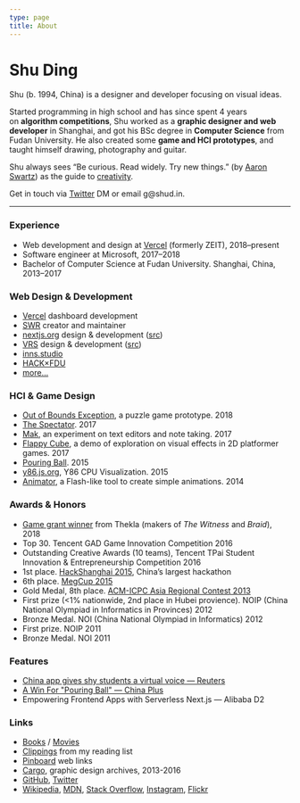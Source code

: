 ```yaml
---
type: page
title: About
---
```


# Shu Ding

Shu (b. 1994, China) is a designer and developer focusing on visual ideas.

Started programming in high school and has since spent 4 years on **algorithm competitions**, Shu worked as a **graphic designer and web developer** in Shanghai, and got his BSc degree in **Computer Science** from Fudan University. He also created some **game and HCI prototypes**, and taught himself drawing, photography and guitar.

Shu always sees “Be curious. Read widely. Try new things.” (by [Aaron Swartz](http://aaronsw.com/)) as the guide to [creativity](https://spectrum.mit.edu/winter-2017/neri-oxmans-krebs-cycle-of-creativity).

Get in touch via [Twitter](https://twitter.com/shuding_) DM or email g@shud.in.

---

### Experience

- Web development and design at [Vercel](https://vercel.com/about) (formerly ZEIT), 2018–present
- Software engineer at Microsoft, 2017–2018
- Bachelor of Computer Science at Fudan University. Shanghai, China, 2013–2017

### Web Design & Development

- [Vercel](https://vercel.com) dashboard development
- [SWR](https://github.com/zeit/swr) creator and maintainer
- [nextjs.org](https://next-site-ivyycdnshp.now.sh/) design & development ([src](https://github.com/zeit/next-site))
- [VRS](https://v-r-s.now.sh/edit/?id=1) design & development ([src](https://github.com/zeit/vrs))
- [inns.studio](https://inns.studio/)
- [HACK×FDU](http://fdu2016.hackx.org/)
- [more...](https://github.com/shuding)

### HCI & Game Design

- [Out of Bounds Exception](https://twitter.com/cyatheatree/status/988836359518351360), a puzzle game prototype. 2018
- [The Spectator](http://cyatheatree.com/projects/the-spectator.html). 2017
- [Mak](https://inns.studio/mak), an experiment on text editors and note taking. 2017
- [Flappy Cube](https://github.com/shuding/flappy-cube), a demo of exploration on visual effects in 2D platformer games. 2017
- [Pouring Ball](http://cyatheatree.com/projects/pouring-ball.html). 2015
- [y86.js.org](https://y86.js.org/), Y86 CPU Visualization. 2015
- [Animator](https://github.com/shuding/animator), a Flash-like tool to create simple animations. 2014

### Awards & Honors

- [Game grant winner](http://the-witness.net/news/2018/06/congratulations-to-the-grant-recipients/) from Thekla (makers of *The Witness* and *Braid*), 2018
- Top 30. Tencent GAD Game Innovation Competition 2016
- Outstanding Creative Awards (10 teams), Tencent TPai Student Innovation & Entrepreneurship Competition 2016
- 1st place. [HackShanghai 2015](http://2015.hackshanghai.com/), China’s largest hackathon
- 6th place. [MegCup 2015](https://2015.megcup.com/)
- Gold Medal, 8th place. [ACM-ICPC Asia Regional Contest 2013](https://icpc.baylor.edu/regionals/finder/chengdu-2013/standings)
- First prize (&lt;1% nationwide, 2nd place in Hubei provience). NOIP (China National Olympiad in Informatics in Provinces) 2012
- Bronze Medal. NOI (China National Olympiad in Informatics) 2012
- First prize. NOIP 2011
- Bronze Medal. NOI 2011

### Features

- [China app gives shy students a virtual voice — Reuters](https://www.reuters.com/video/2015/12/04/china-app-gives-shy-students-a-virtual-v?videoId=366561295)
- [A Win For "Pouring Ball" — China Plus](http://english.cri.cn/7146/2015/12/01/3481s906479.htm)
- Empowering Frontend Apps with Serverless Next.js — Alibaba D2

### Links

- [Books](https://book.douban.com/people/ParabolaWorld/collect?start=0&sort=time&rating=all&filter=all&mode=list) / [Movies](https://movie.douban.com/people/ParabolaWorld/collect?sort=time&start=0&filter=all&mode=list&tags_sort=count)
- [Clippings](https://getpocket.com/@parabola_ds) from my reading list
- [Pinboard](https://pinboard.in/u:parabola) web links
- [Cargo](https://cargocollective.com/quietshu), graphic design archives, 2013-2016
- [GitHub](https://github.com/shuding), [Twitter](https://twitter.com/shuding_)
- [Wikipedia](https://zh.wikipedia.org/w/index.php?title=Special:%E7%94%A8%E6%88%B7%E8%B4%A1%E7%8C%AE&offset=&limit=500&contribs=user&target=Iamds&namespace=2&nsInvert=1&tagfilter=&start=&end=), [MDN](https://developer.mozilla.org/en-US/profiles/shuding), [Stack Overflow](https://stackoverflow.com/users/2424786/shu-ding), [Instagram](https://instagram.com/_shuding), [Flickr](https://www.flickr.com/photos/shuding/)

